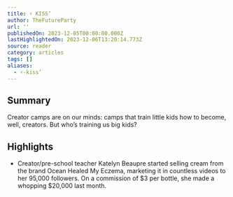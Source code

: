 ```yaml
---
title: ⚡ KISS’
author: TheFutureParty
url: ''
publishedOn: 2023-12-05T00:00:00.000Z
lastHighlightedOn: 2023-12-06T13:20:14.773Z
source: reader
category: articles
tags: []
aliases:
  - ⚡-kiss’
---
```

## Summary

Creator camps are on our minds: camps that train little kids how to become, well, creators. But who’s training us big kids?

## Highlights
- Creator/pre-school teacher Katelyn Beaupre started selling cream from the brand Ocean Healed My Eczema, marketing it in countless videos to her 95,000 followers. On a commission of $3 per bottle, she made a whopping $20,000 last month.
